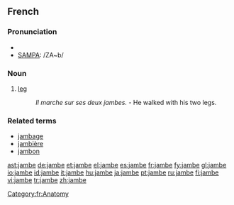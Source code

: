 ==French==

===Pronunciation===
*{{IPA|lang=fr|/ʒɑ̃b/}}
*[[w:SAMPA|SAMPA]]: /ZA~b/

===Noun===
{{fr-noun|f}}

#[[leg]]
#: ''Il marche sur ses deux jambes.'' - He walked with his two legs.

===Related terms===
*[[jambage]]
*[[jambière]]
*[[jambon]]

[[Category:fr:Anatomy]]

[[ast:jambe]]
[[de:jambe]]
[[et:jambe]]
[[el:jambe]]
[[es:jambe]]
[[fr:jambe]]
[[fy:jambe]]
[[gl:jambe]]
[[io:jambe]]
[[id:jambe]]
[[it:jambe]]
[[hu:jambe]]
[[ja:jambe]]
[[pt:jambe]]
[[ru:jambe]]
[[fi:jambe]]
[[vi:jambe]]
[[tr:jambe]]
[[zh:jambe]]